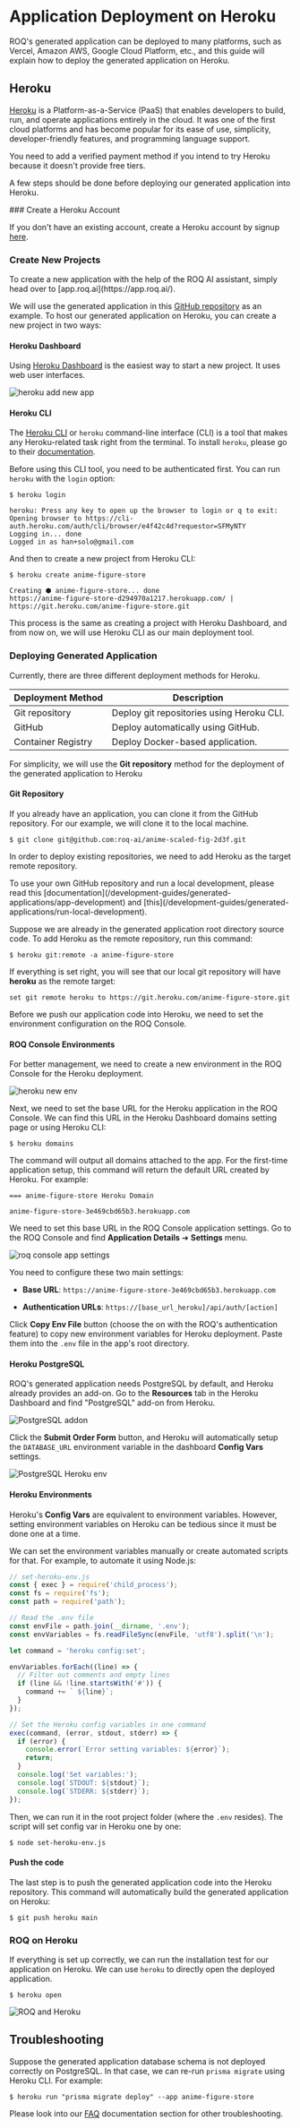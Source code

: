 
# Application Deployment on Heroku

ROQ's generated application can be deployed to many platforms, such as Vercel, Amazon AWS, Google Cloud Platform, etc., and this guide will explain how to deploy the generated application on Heroku.

## Heroku

[Heroku](https://www.heroku.com/) is a Platform-as-a-Service (PaaS) that enables developers to build, run, and operate applications entirely in the cloud. It was one of the first cloud platforms and has become popular for its ease of use, simplicity, developer-friendly features, and programming language support.

<Callout type="info">
You need to add a verified payment method if you intend to try Heroku because it doesn't provide free tiers.
</Callout>

A few steps should be done before deploying our generated application into Heroku.

<Steps>
### Create a Heroku Account

If you don't have an existing account, create a Heroku account by signup [here](https://signup.heroku.com/). 

### Create New Projects

<Callout type="info">
To create a new application with the help of the ROQ AI assistant, simply head over to [app.roq.ai](https://app.roq.ai/).
</Callout>

We will use the generated application in this [GitHub repository](https://github.com/roq-ai/anime-scaled-fig-2d3f) as an example. To host our generated application on Heroku, you can create a new project in two ways:

#### Heroku Dashboard 
 
Using [Heroku Dashboard](https://dashboard.heroku.com/) is the easiest way to start a new project. It uses web user interfaces. 

![heroku add new app](/heroku-new-app.png)

#### Heroku CLI

The [Heroku CLI](https://devcenter.heroku.com/articles/heroku-cli) or `heroku` command-line interface (CLI) is a tool that makes any Heroku-related task right from the terminal. To install `heroku`, please go to their [documentation](https://devcenter.heroku.com/articles/heroku-cli#install-the-heroku-cli).

Before using this CLI tool, you need to be authenticated first. You can run `heroku` with the `login` option:

```shell
$ heroku login

heroku: Press any key to open up the browser to login or q to exit:
Opening browser to https://cli-auth.heroku.com/auth/cli/browser/e4f42c4d?requestor=SFMyNTY
Logging in... done
Logged in as han+solo@gmail.com
```

And then to create a new project from Heroku CLI:

```shell
$ heroku create anime-figure-store

Creating ⬢ anime-figure-store... done
https://anime-figure-store-d294970a1217.herokuapp.com/ | https://git.heroku.com/anime-figure-store.git
```
This process is the same as creating a project with Heroku Dashboard, and from now on, we will use Heroku CLI as our main deployment tool.

### Deploying Generated Application

Currently, there are three different deployment methods for Heroku.

| Deployment Method  | Description                     |
|--------------------|---------------------------------|
| Git repository     | Deploy git repositories using Heroku CLI.   |
| GitHub             | Deploy automatically using GitHub.          |
| Container Registry | Deploy Docker-based application.            |

For simplicity, we will use the **Git repository** method for the deployment of the generated application to Heroku

#### Git Repository

If you already have an application, you can clone it from the GitHub repository. For our example, we will clone it to the local machine.

```shell
$ git clone git@github.com:roq-ai/anime-scaled-fig-2d3f.git
```

In order to deploy existing repositories, we need to add Heroku as the target remote repository.

<Callout type="info">
To use your own GitHub repository and run a local development, please read this [documentation](/development-guides/generated-applications/app-development) and [this](/development-guides/generated-applications/run-local-development).
</Callout>

Suppose we are already in the generated application root directory source code. To add Heroku as the remote repository, run this command:

```shell
$ heroku git:remote -a anime-figure-store
```

If everything is set right, you will see that our local git repository will have **heroku** as the remote target:

```shell
set git remote heroku to https://git.heroku.com/anime-figure-store.git
```

Before we push our application code into Heroku, we need to set the environment configuration on the ROQ Console.


#### ROQ Console Environments 

For better management, we need to create a new environment in the ROQ Console for the Heroku deployment.

<ROQEnv/>

![heroku new env](/heroku-new-env.png)

Next, we need to set the base URL for the Heroku application in the ROQ Console. We can find this URL in the Heroku Dashboard domains setting page or using Heroku CLI:

```shell
$ heroku domains
```

The command will output all domains attached to the app. For the first-time application setup, this command will return the default URL created by Heroku. For example:

```shell
=== anime-figure-store Heroku Domain

anime-figure-store-3e469cbd65b3.herokuapp.com
```

We need to set this base URL in the ROQ Console application settings. Go to the ROQ Console and find **Application Details** ➔ **Settings** menu.

![roq console app settings](/heroku-set-env.png)

You need to configure these two main settings:

- **Base URL**: `https://anime-figure-store-3e469cbd65b3.herokuapp.com`

- **Authentication URLs**: `https://[base_url_heroku]/api/auth/[action]`

Click **Copy Env File** button (choose the on with the ROQ's authentication feature) to copy new environment variables for Heroku deployment. Paste them into the `.env` file in the app's root directory.


#### Heroku PostgreSQL

ROQ's generated application needs PostgreSQL by default, and Heroku already provides an add-on. Go to the **Resources** tab in the Heroku Dashboard and find "PostgreSQL" add-on from Heroku.

![PostgreSQL addon](/heroku-add-postgresql.png)

Click the **Submit Order Form** button, and Heroku will automatically setup the `DATABASE_URL` environment variable in the dashboard **Config Vars** settings.

![PostgreSQL Heroku env](/heroku-add-postgresql-env.png)

#### Heroku Environments

Heroku's **Config Vars** are equivalent to environment variables. However, setting environment variables on Heroku can be tedious since it must be done one at a time. 

We can set the environment variables manually or create automated scripts for that. For example, to automate it using Node.js:

```js
// set-heroku-env.js
const { exec } = require('child_process');
const fs = require('fs');
const path = require('path');

// Read the .env file
const envFile = path.join(__dirname, '.env');
const envVariables = fs.readFileSync(envFile, 'utf8').split('\n');

let command = 'heroku config:set';

envVariables.forEach((line) => {
  // Filter out comments and empty lines
  if (line && !line.startsWith('#')) {
    command += ` ${line}`;
  }
});

// Set the Heroku config variables in one command
exec(command, (error, stdout, stderr) => {
  if (error) {
    console.error(`Error setting variables: ${error}`);
    return;
  }
  console.log('Set variables:');
  console.log(`STDOUT: ${stdout}`);
  console.log(`STDERR: ${stderr}`);
});  
```
Then, we can run it in the root project folder (where the `.env` resides). The script will set config var in Heroku one by one:

```shell
$ node set-heroku-env.js
```


#### Push the code

The last step is to push the generated application code into the Heroku repository. This command will automatically build the generated application on Heroku:

```shell
$ git push heroku main
```

### ROQ on Heroku

If everything is set up correctly, we can run the installation test for our application on Heroku. We can use `heroku` to directly open the deployed application.

```shell
$ heroku open
```

![ROQ and Heroku](/heroku-appp-deployed.png)

</Steps>

## Troubleshooting

Suppose the generated application database schema is not deployed correctly on PostgreSQL. In that case, we can re-run `prisma migrate` using Heroku CLI. For example: 

```shell
$ heroku run "prisma migrate deploy" --app anime-figure-store
```


Please look into our [FAQ](/faq) documentation section for other troubleshooting.